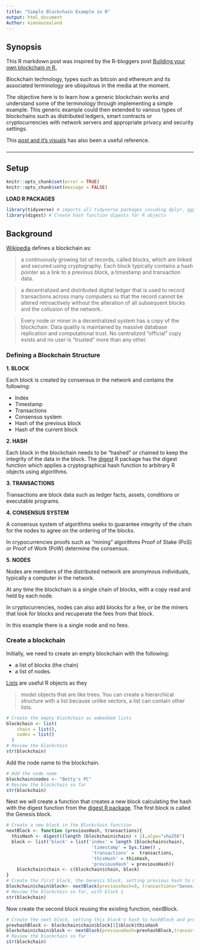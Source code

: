```yaml
---
title: "Simple Blockchain Example in R"
output: html_document
Author: kimnewzealand
---
```


## Synopsis


This R markdown post was inspired by the R-bloggers post [Building your own blockchain in R.](https://www.r-bloggers.com/building-your-own-blockchain-in-r/)

Blockchain technology, types such as bitcoin and ethereum and its associated terminology are ubiquitous in the media at the moment.

The objective here is to learn how a generic blockchain works and understand some of the terminology through implementing a simple example. This generic example could then extended to various types of blockchains such as  distributed ledgers,  smart contracts or cryptocurrencies with network servers and appropriate privacy and security settings.

This [post and it's visuals](https://medium.com/@lhartikk/a-blockchain-in-200-lines-of-code-963cc1cc0e54) has also been a useful reference.


### 

 

* * *

## Setup

```r
knitr::opts_chunk$set(error = TRUE)
knitr::opts_chunk$set(message = FALSE)
```

**LOAD R PACKAGES**

```r
library(tidyverse) # imports all tidyverse packages incuding dplyr, ggplot2
library(digest) # Create hash function digests for R objects
```

## Background


[Wikipedia](https://en.wikipedia.org/wiki/Blockchain) defines a blockchain as:

> a continuously growing list of records, called blocks, which are linked and secured using cryptography. Each block typically contains a hash pointer as a link to a previous block, a timestamp and transaction data.

> a decentralized and distributed digital ledger that is used to record transactions across many computers so that the record cannot be altered retroactively without the alteration of all subsequent blocks and the collusion of the network.

> Every node or miner in a decentralized system has a copy of the blockchain. Data quality is maintained by massive database replication and computational trust. No centralized "official" copy exists and no user is "trusted" more than any other. 

### Defining a Blockchain Structure

**1. BLOCK**

Each block is created by consensus in the network and contains the following:

- Index  
- Timestamp  
- Transactions  
- Consensus system 
- Hash of the previous block
- Hash of the current block

**2. HASH**

Each block in the blockchain needs to be "hashed" or chained to keep the integrity of the data in the block. The [digest](https://cran.r-project.org/web/packages/digest/index.html) R package has the digest function which applies a cryptographical hash function to arbitrary R objects using algorithms.

**3. TRANSACTIONS**

Transactions are block data such as ledger facts, assets, conditions or executable programs.

**4. CONSENSUS SYSTEM**

A consensus system of algorithms seeks to guarantee integrity of the chain for the nodes to agree on the ordering of the blocks. 

In crypocurrencies proofs such as "mining" algorithms Proof of Stake (PoS) or Proof of Work (PoW) determine the consensus.

**5. NODES**

Nodes are members of the distributed network are anonymous individuals, typically a computer in the network. 

At any time the blockchain is a single chain of blocks, with a copy read and held by each node.

In cryptocurrencies, nodes can also add blocks for a fee, or be the miners that look for blocks and recuperate the fees from that block.

In this example there is a single node and no fees.

### Create a blockchain

Initially, we need to create an empty blockchain with the following: 

- a list of blocks (the chain) 
- a list of nodes.

[Lists](http://r4ds.had.co.nz/lists.html) are useful R objects as they 

> model objects that are like trees. You can create a hierarchical structure with a list because unlike vectors, a list can contain other lists.

```r
# Create the empty blockchain as embedded lists
blockchain <- list(
    chain = list(),
    nodes = list()
  )
# Review the blockchain 
str(blockchain)
```

Add the node name to the blockchain.

```r
# Add the node name
blockchain$nodes <- "Betty's PC"
# Review the blockchain so far
str(blockchain)
```


Next we will create a function that creates a new block calculating the hash with the digest function from the [digest R package](https://CRAN.R-project.org/package=digest). The first block is called the Genesis block.

```r
# Create a new block in the Blockchain function
nextBlock <- function (previousHash, transactions){
  thisHash <- digest((length (blockchain$chain) + 1),algo="sha256")
  block <- list('block' = list('index' = length (blockchain$chain), 
                                'timestamp' = Sys.time() , 
                                'transactions' =  transactions,
                                'thisHash' = thisHash, 
                                'previousHash' = previousHash))
    blockchain$chain <- c(blockchain$chain, block)
}
# Create the first block, the Genesis block, setting previous hash to 0  and thisHash to the calculated hashBlock
blockchain$chain$block<- nextBlock(previousHash=0, transactions="Genesis block") 
# Review the blockchain so far, with block 1
str(blockchain)
```

Now create the second block reusing the existing function, nextBlock.

```r
# Create the next block, setting this block's hash to hashBlock and prevhashBlock to the Genesis block's hash
prevhashBlock <- blockchain$chain$block[1]$block$thisHash
blockchain$chain$block <- nextBlock(previousHash=prevhashBlock,transactions="FACT ABC") 
# Review the blockchain so far
str(blockchain)
```


  
